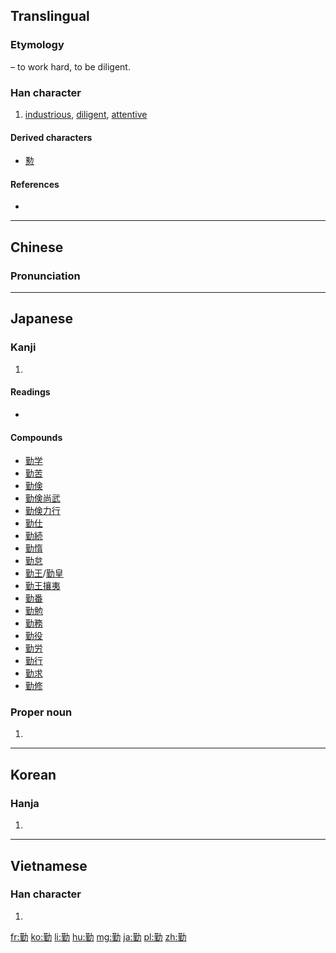 {{also|懃}}
==Translingual==
===Etymology===
{{Han compound|堇|力|t2=strong|ls=psc|c1=p|c2=s}} – to work hard, to be diligent.

===Han character===
{{Han char|rn=19|rad=力|as=11|sn=13|four=4412<sub>7</sub>|canj=廿一大尸 (TMKS)|ids=⿰[[堇]][[力]]}}

# [[industrious]], [[diligent]], [[attentive]]

====Derived characters====
* [[懃]]

====References====
* {{Han ref|kx=0149.060|dkj=02415|dj=0336.130|hdz=10378.030|uh=52E4|ud=21220|bh=B6D4|bd=46804}}

----

==Chinese==
{{zh-hanzi-box|[[勤]]}}

===Pronunciation===
{{zh-pron
|m=qín
|c=kan4
|mc=y
|oc=y
|ma=
|cat=a
}}

----

==Japanese==

===Kanji===
{{ja-kanji|grade=6|rs=力11}}

# {{defn|lang=ja|sort=力11}}

====Readings====
* {{ja-readings|goon=[[ごん]] (gon)|kanon=[[きん]] (kin)|kun=[[つとめる]] (tsutomeru), [[つとめ]] (tsutome)}}

====Compounds====
* [[勤学]]
* [[勤苦]]
* [[勤倹]]
* [[勤倹尚武]]
* [[勤倹力行]]
* [[勤仕]]
* [[勤続]]
* [[勤惰]]
* [[勤怠]]
* [[勤王]]/[[勤皇]]
* [[勤王攘夷]]
* [[勤番]]
* [[勤勉]]
* [[勤務]]
* [[勤役]]
* [[勤労]]
* [[勤行]]
* [[勤求]]
* [[勤修]]

===Proper noun===
{{ja-pos|proper|つとむ}}

# {{given name|male|lang=ja|sort=つとむ}}

----

==Korean==

===Hanja===
{{ko-hanja|hangeul=근|rv=geun|mr=kŭn}}

# {{defn|lang=ko|sort=力11}}

----

==Vietnamese==

===Han character===
{{vi-hantu|[[cần]], [[cùn]]|rs=力11}}

# {{defn|lang=vi|sort=力11}}

[[fr:勤]]
[[ko:勤]]
[[li:勤]]
[[hu:勤]]
[[mg:勤]]
[[ja:勤]]
[[pl:勤]]
[[zh:勤]]